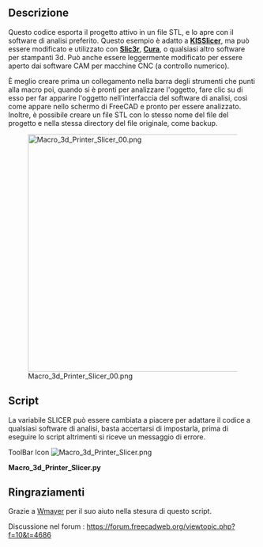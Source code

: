 <languages/>
<div class="mw-translate-fuzzy">
{{Macro/it
|Name=Macro_3d_Printer_Slicer
|Icon=Macro_3d_Printer_Slicer.png
|Translate=Slicer per stampanti 3D
|Description=Esporta verso il software slicer per stampanti 3D. Esporta il file stl nella stessa directory del file originale del disegno, poi lo apre con il software di analisi.
|Author=cae2100
|Version=1.0
|Date=2013-10-10
|FCVersion=All
|Download=[https://www.freecadweb.org/wiki/images/9/96/Macro_3d_Printer_Slicer.png ToolBar Icon]
|SeeAlso=[[Macro_3d_Printer_Slicer_Individual_Parts/it|Macro 3d Printer Slicer Individual Parts]] [[Image:Macro_3d_Printer_Slicer_Individual_Parts.svg|24px]]
}}
</div>

==Descrizione==
Questo codice esporta il progetto attivo in un file STL, e lo apre con il software di analisi preferito. Questo esempio è adatto a '''[http://kisslicer.com/ KISSlicer]''', ma può essere modificato e utilizzato con '''[http://slic3r.org/ Slic3r]''', '''[http://wiki.ultimaker.com/Cura Cura]''', o qualsiasi altro software per stampanti 3d. Può anche essere leggermente modificato per essere aperto dai software CAM per macchine CNC (a controllo numerico). 

È meglio creare prima un collegamento nella barra degli strumenti che punti alla macro poi, quando si è pronti per analizzare l'oggetto, fare clic su di esso per far apparire l'oggetto nell'interfaccia del software di analisi, così come appare nello schermo di FreeCAD e pronto per essere analizzato. Inoltre, è possibile creare un file STL con lo stesso nome del file del progetto e nella stessa directory del file originale, come backup.

[[File:Macro_3d_Printer_Slicer_00.png|480px]]

==Script==

La variabile SLICER può essere cambiata a piacere per adattare il codice a qualsiasi software di analisi, basta accertarsi di impostarla, prima di eseguire lo script altrimenti si riceve un messaggio di errore.

ToolBar Icon [[Image:Macro_3d_Printer_Slicer.png]]

'''Macro_3d_Printer_Slicer.py'''

{{MacroCode|code=
import FreeCAD
import Mesh
import sys
import math
import os
import subprocess
# some fuctions
def getPlacement(quat,vect,obj):
  if quat[3] > -1  and quat[3] < 1:
    delta = math.acos(quat[3])*2.0
    scale = math.sin(delta/2)
    rx = quat[0]/scale
    ry = quat[1]/scale
    rz = quat[2]/scale
  else:
    delta = 0
    rx = 0
    ry = 0
    rz = 1
  info0 = "translation "+str(vect.x)+" "+str(vect.y)+" "+str(vect.z)
  info1 = "rotation "+str(rx)+" "+str(ry)+" "+str(rz)+" "+str(delta)
  return info0+" "+info1
# some definitions
placement = App.Placement(App.Vector(0,0,0),App.Rotation(0,0,0,1))
# user need to set this directory where slicing software is located
OutDir = FreeCAD.ActiveDocument.FileName.replace(FreeCAD.ActiveDocument.Label + ".fcstd", "")
visible_objs = []
SLICER = "/kisslicer location/"                          # Put your Slicer program location here
os.chdir(SLICER)
# Get Objects in document
doc = App.ActiveDocument
objs = doc.Objects
# hide all
for obj in objs:
   if obj.ViewObject.isVisible():
      visible_objs.append(obj)
for obj in visible_objs:
  # get volume
  volume = obj.Shape.Volume
  # get Rotation and translation of volume
  quat = obj.Placement.Rotation.Q
  vect = obj.Placement.Base
  pinfo = getPlacement(quat,vect,obj)
  # reset placement, export it and set at original placement
  oldPlacement = obj.Placement
  obj.Placement = placement
  obj.Placement = oldPlacement   
stlFile = OutDir+str(doc.Label)+".stl"
Mesh.export(visible_objs,stlFile)
subprocess.Popen([SLICER + "KISSlicer", stlFile])
}}

<div class="mw-translate-fuzzy">
== Ringraziamenti ==

Grazie a [http://forum.freecadweb.org/viewtopic.php?f=10&t=4686 Wmayer] per il suo aiuto nella stesura di questo script.

Discussione nel forum : https://forum.freecadweb.org/viewtopic.php?f=10&t=4686
</div>
{{clear}}